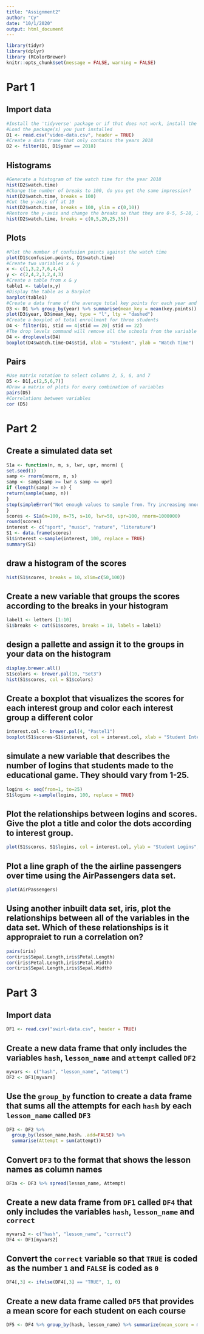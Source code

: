 ```yaml
---
title: "Assignment2"
author: "Cy"
date: "10/1/2020"
output: html_document
---
```

```r
library(tidyr)
library(dplyr)
library (RColorBrewer)
knitr::opts_chunk$set(message = FALSE, warning = FALSE)
```

# Part 1

## Import data
```r
#Install the 'tidyverse' package or if that does not work, install the 'dplyr' and 'tidyr' packages.
#Load the package(s) you just installed
D1 <- read.csv("video-data.csv", header = TRUE)
#Create a data frame that only contains the years 2018
D2 <- filter(D1, D1$year == 2018)
```

## Histograms
```r
#Generate a histogram of the watch time for the year 2018
hist(D2$watch.time)
#Change the number of breaks to 100, do you get the same impression?
hist(D2$watch.time, breaks = 100)
#Cut the y-axis off at 10
hist(D2$watch.time, breaks = 100, ylim = c(0,10))
#Restore the y-axis and change the breaks so that they are 0-5, 5-20, 20-25, 25-35
hist(D2$watch.time, breaks = c(0,5,20,25,35))

```
## Plots
```r
#Plot the number of confusion points against the watch time
plot(D1$confusion.points, D1$watch.time)
#Create two variables x & y
x <- c(1,3,2,7,6,4,4)
y <- c(2,4,2,3,2,4,3)
#Create a table from x & y
table1 <- table(x,y)
#Display the table as a Barplot
barplot(table1)
#Create a data frame of the average total key points for each year and plot the two against each other as a lines
D3 <- D1 %>% group_by(year) %>% summarise(mean_key = mean(key.points))
plot(D3$year, D3$mean_key, type = "l", lty = "dashed")
#Create a boxplot of total enrollment for three students
D4 <- filter(D1, stid == 4|stid == 20| stid == 22)
#The drop levels command will remove all the schools from the variable with no data  
D4 <- droplevels(D4)
boxplot(D4$watch.time~D4$stid, xlab = "Student", ylab = "Watch Time")
```

## Pairs
```r
#Use matrix notation to select columns 2, 5, 6, and 7
D5 <- D1[,c(2,5,6,7)]
#Draw a matrix of plots for every combination of variables
pairs(D5)
#Correlations between variables
cor (D5)
```


# Part 2

## Create a simulated data set
```r
S1a <- function(n, m, s, lwr, upr, nnorm) {
set.seed(1)
samp <- rnorm(nnorm, m, s)
samp <- samp[samp >= lwr & samp <= upr]
if (length(samp) >= n) {
return(sample(samp, n))
}  
stop(simpleError("Not enough values to sample from. Try increasing nnorm."))
} 
scores <- S1a(n=100, m=75, s=10, lwr=50, upr=100, nnorm=1000000)
round(scores)
interest <- c("sport", "music", "nature", "literature")
S1 <- data.frame(scores)
S1$interest <-sample(interest, 100, replace = TRUE)
summary(S1)

```

## draw a histogram of the scores
```r
hist(S1$scores, breaks = 10，xlim=c(50,100))
```

## Create a new variable that groups the scores according to the breaks in your histogram
```r
label1 <- letters [1:10]
S1$breaks <- cut(S1$scores, breaks = 10, labels = label1)
```

## design a pallette and assign it to the groups in your data on the histogram
```r
display.brewer.all()
S1$colors <- brewer.pal(10, "Set3")
hist(S1$scores, col = S1$colors)
```

## Create a boxplot that visualizes the scores for each interest group and color each interest group a different color
```r
interest.col <- brewer.pal(4, "Pastel1")
boxplot(S1$scores~S1$interest, col = interest.col, xlab = "Student Interest Group", ylab = "Student Scores")
```

## simulate a new variable that describes the number of logins that students made to the educational game. They should vary from 1-25.
```r
logins <- seq(from=1, to=25)
S1$logins <-sample(logins, 100, replace = TRUE)
```

## Plot the relationships between logins and scores. Give the plot a title and color the dots according to interest group.
```r
plot(S1$scores, S1$logins, col = interest.col, ylab = "Student Logins", xlab = "Student Scores")
```

## Plot a line graph of the the airline passengers over time using the AirPassengers data set.
```r
plot(AirPassengers)
```

## Using another inbuilt data set, iris, plot the relationships between all of the variables in the data set. Which of these relationships is it appropraiet to run a correlation on? 
```r
pairs(iris)
cor(iris$Sepal.Length,iris$Petal.Length)
cor(iris$Petal.Length,iris$Petal.Width)
cor(iris$Sepal.Length,iris$Sepal.Width)
```

# Part 3

## Import data
```r
DF1 <- read.csv("swirl-data.csv", header = TRUE)
```

## Create a new data frame that only includes the variables `hash`, `lesson_name` and `attempt` called `DF2`
```r
myvars <- c("hash", "lesson_name", "attempt")
DF2 <- DF1[myvars]
```

## Use the `group_by` function to create a data frame that sums all the attempts for each `hash` by each `lesson_name` called `DF3`
```r
DF3 <- DF2 %>% 
  group_by(lesson_name,hash，.add=FALSE) %>% 
  summarise(Attempt = sum(attempt))

```

## Convert `DF3` to the format that shows the lesson names as column names  
```r
DF3a <- DF3 %>% spread(lesson_name, Attempt) 
```

## Create a new data frame from `DF1` called `DF4` that only includes the variables `hash`, `lesson_name` and `correct`
```r
myvars2 <- c("hash", "lesson_name", "correct")
DF4 <- DF1[myvars2]
```

## Convert the `correct` variable so that `TRUE` is coded as the **number** `1` and `FALSE` is coded as `0`  
```r
DF4[,3] <- ifelse(DF4[,3] == "TRUE", 1, 0)
```

## Create a new data frame called `DF5` that provides a mean score for each student on each course
```r
DF5 <- DF4 %>% group_by(hash, lesson_name) %>% summarize(mean_score = mean(correct, na.rm = TRUE))

```

